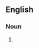 {{also|brownnoser|brown noser}}

==English==

===Noun===
{{en-noun}}

# {{alternative spelling of|en|brown noser}}
